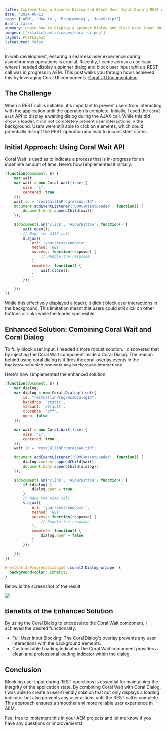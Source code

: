 ```yaml
---
title: Implementing a Spinner Dialog and Block User Input During REST API Calls in AEM
date: '2024-06-12'
tags: ['AEM', 'How to', 'Programming', 'JavaScript']
draft: false
summary: Learn how to display a spinner dialog and block user input during REST API calls in AEM by using Coral UI.
images: ['/static/posts/images/coral-ui.png']
layout: PostLayout
isfeatured: false
---
```

In web development, ensuring a seamless user experience during asynchronous operations is crucial. Recently, I came across a use case where I needed display a spinner dialog and block user input while a REST call was in progress in AEM. This post walks you through how I achieved this by leveraging Coral UI components.
[Coral UI Documentation](https://developer.adobe.com/experience-manager/reference-materials/6-5/coral-ui/coralui3/components.html)

## The Challenge
When a REST call is initiated, it's important to prevent users from interacting with the application until the operation is complete. Initially, I used the `Coral Wait` API to display a waiting dialog during the AJAX call. While this did show a loader, it did not completely prevent user interactions in the background. Users were still able to click on elements, which could potentially disrupt the REST operation and lead to inconsistent states.

## Initial Approach: Using Coral Wait API

Coral Wait is used as to indicate a process that is in-progress for an indefinite amount of time. Here’s how I implemented it initially:

```JavaScript
(function(document, $) {
    var wait;
    var wait = new Coral.Wait().set({
        size: "L",
        centered: true
    });
    wait.id = "restCallInProgressWaitId";
    document.addEventListener('DOMContentLoaded', function() {
        document.body.appendChild(wait);
    });

    $(document).on('click', '#yourButton', function() {
        wait.open();
        // Make the AJAX call
        $.ajax({
            url: 'your/rest/endpoint',
            method: 'GET',
            success: function(response) {
                // Handle the response
            },
            complete: function() {
                wait.close();
            }
        });

    });
})
```

While this effectively displayed a loader, it didn't block user interactions in the background. This limitation meant that users could still click on other buttons or links while the loader was visible.

## Enhanced Solution: Combining Coral Wait and Coral Dialog

To fully block user input, I needed a more robust solution. I discovered that by injecting the Coral Wait component inside a Coral Dialog. The reason behind using coral dialog is it fires the coral-overlay events in the background which prevents any background interactions.

Here's how I implemented the enhanced solution

```JavaScript
(function(document, $) {
    var dialog;
    var dialog = new Coral.Dialog().set({
        id: "restCallInProgressDialogId",
        backdrop: 'static',
        variant: 'default',
        closable: 'off',
        open: false
    });

    var wait = new Coral.Wait().set({
        size: "L",
        centered: true
    });
    wait.id = "restCallInProgressWaitId";

    document.addEventListener('DOMContentLoaded', function() {
        dialog.content.appendChild(wait);
        document.body.appendChild(dialog);
    });

    $(document).on('click', '#yourButton', function() {
        if (dialog) {
            dialog.open = true;
        }
        // Make the AJAX call
        $.ajax({
            url: 'your/rest/endpoint',
            method: 'GET',
            success: function(response) {
                // Handle the response
            },
            complete: function() {
                dialog.open = false;
            }
        });

    });
})
```

```css
#restCallInProgressDialogId .coral2-Dialog-wrapper {
  background-color: inherit;
}
```
Below is the screenshot of the result

![](/static/posts/images/coral-ui.png)

## Benefits of the Enhanced Solution

By using the Coral Dialog to encapsulate the Coral Wait component, I achieved the desired functionality:

- Full User Input Blocking: The Coral Dialog's overlay prevents any user interactions with the background elements.
- Customizable Loading Indicator: The Coral Wait component provides a clean and professional loading indicator within the dialog.

## Conclusion

Blocking user input during REST operations is essential for maintaining the integrity of the application state. By combining Coral Wait with Coral Dialog, I was able to create a user-friendly solution that not only displays a loading indicator but also prevents any user actions until the REST call is complete. This approach ensures a smoother and more reliable user experience in AEM.

Feel free to implement this in your AEM projects and let me know if you have any questions or improvements!
